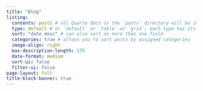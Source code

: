 ```yaml
---
title: "Blog"
listing: 
  contents: posts # all Quarto docs in the `posts` directory will be included on your listing page
  type: default # or `default` or `table` or `grid`; each type has its own set of yaml options to include
  sort: "date desc" # can also sort on more than one field
  categories: true # allows you to sort posts by assigned categories 
  image-align: right
  max-description-length: 175
  date-format: medium
  sort-ui: false
  filter-ui: false
page-layout: full
title-block-banner: true
---
```


